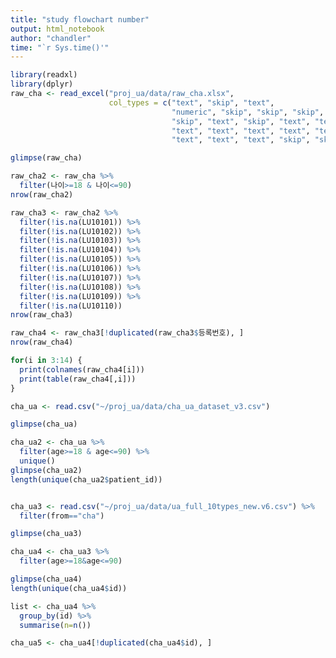 ```yaml
---
title: "study flowchart number"
output: html_notebook
author: "chandler"
time: "`r Sys.time()'"
---
```


```r
library(readxl)
library(dplyr)
raw_cha <- read_excel("proj_ua/data/raw_cha.xlsx",
                      col_types = c("text", "skip", "text", 
                                    "numeric", "skip", "skip", "skip", 
                                    "skip", "text", "skip", "text", "text", 
                                    "text", "text", "text", "text", "text", 
                                    "text", "text", "text", "skip", "skip"))

glimpse(raw_cha)

raw_cha2 <- raw_cha %>%
  filter(나이>=18 & 나이<=90) 
nrow(raw_cha2)

raw_cha3 <- raw_cha2 %>%
  filter(!is.na(LU10101)) %>%
  filter(!is.na(LU10102)) %>%
  filter(!is.na(LU10103)) %>%
  filter(!is.na(LU10104)) %>%
  filter(!is.na(LU10105)) %>%
  filter(!is.na(LU10106)) %>%
  filter(!is.na(LU10107)) %>%
  filter(!is.na(LU10108)) %>%
  filter(!is.na(LU10109)) %>%
  filter(!is.na(LU10110)) 
nrow(raw_cha3)

raw_cha4 <- raw_cha3[!duplicated(raw_cha3$등록번호), ]
nrow(raw_cha4)

for(i in 3:14) {
  print(colnames(raw_cha4[i]))
  print(table(raw_cha4[,i]))
}
```

```r
cha_ua <- read.csv("~/proj_ua/data/cha_ua_dataset_v3.csv")

glimpse(cha_ua)

cha_ua2 <- cha_ua %>%
  filter(age>=18 & age<=90) %>%
  unique()
glimpse(cha_ua2)
length(unique(cha_ua2$patient_id))


cha_ua3 <- read.csv("~/proj_ua/data/ua_full_10types_new.v6.csv") %>%
  filter(from=="cha")

glimpse(cha_ua3)

cha_ua4 <- cha_ua3 %>%
  filter(age>=18&age<=90)

glimpse(cha_ua4)
length(unique(cha_ua4$id))

list <- cha_ua4 %>%
  group_by(id) %>%
  summarise(n=n())

cha_ua5 <- cha_ua4[!duplicated(cha_ua4$id), ]


```